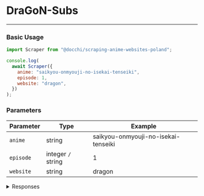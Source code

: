 # DraGoN-Subs

---

### Basic Usage

```javascript
import Scraper from "@docchi/scraping-anime-websites-poland";

console.log(
  await Scraper({
    anime: "saikyou-onmyouji-no-isekai-tenseiki",
    episode: 1,
    website: "dragon",
  })
);
```

### Parameters

| Parameter | Type               | Example                         |
| --------- | ------------------ | ------------------------------- |
| `anime`   | string             | saikyou-onmyouji-no-isekai-tenseiki |
| `episode` | integer `/` string | 1                               |
| `website` | string             | dragon                          |

<details>
    <summary>Responses</summary>

#### Response `200`

```json
{
  "status": 200,
  "message": "Success",
  "episode_thumbnail": "https://i.imgur.com/WaOMCnC.webp",
  "episode_number": 4,
  "episode_url": [
    {
      "player": "CDA",
      "url": "https://ebd.cda.pl/620x395/115622840a"
    },
    {
      "player": "GDRIVE",
      "url": "https://drive.google.com/file/d/14C7Mjc6Q9EsZy6tBRTr3OoEBiL90R8gm/preview"
    },
    {
      "player": "MEGA",
      "url": "https://mega.nz/embed/m35TDKJJ#-DMNpwNNrsLwwrtGo4Kv2937iZO2BYiaDarmUpLKyXA"
    }
  ],
  "episode_next_url": 5
}
```

#### Response `500`

```json
{
  "status": 500,
  "message": "Something went wrong!"
}
```

</details>
